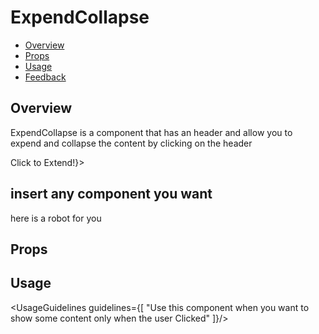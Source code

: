 
<Meta title="Data display/ExpendCollapse" component={ExpendCollapse} />

# ExpendCollapse

- [Overview](#overview)
- [Props](#props)
- [Usage](#usage)
- [Feedback](#feedback)

## Overview

ExpendCollapse is a component that has an header and allow you to expend and collapse the content by clicking on the header

<Canvas>
  <Story name="Overview" args={{}}>
   <div style={{ width: "400px" }}>
         <ExpandCollapse headerComponentRenderer={() => <span>Click to Extend!</span>}>
           <h2>insert any component you want</h2>
           <p>here is a robot for you</p>
           <Icon iconType={Icon.type.SVG} icon={Robot} iconSize={"52px"} tabindex="-1" clickable={true} />
         </ExpandCollapse>
     </div>
  </Story>
</Canvas>

## Props

<ArgsTable of={ExpendCollapse} />

## Usage

<UsageGuidelines guidelines={[
  "Use this component when you want to show some content only when the user Clicked"
]}/>
